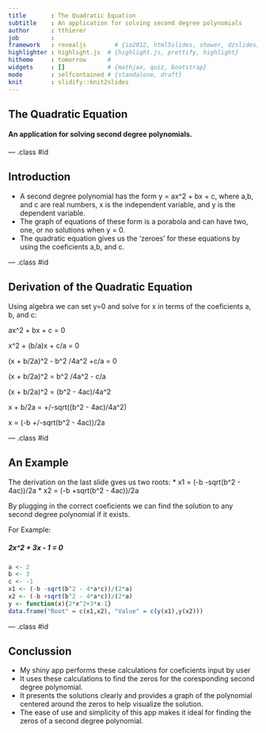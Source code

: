 ```yaml
---
title       : The Quadratic Equation
subtitle    : An application for solving second degree polynomials
author      : tthierer 
job         : 
framework   : revealjs        # {io2012, html5slides, shower, dzslides, ...}
highlighter : highlight.js  # {highlight.js, prettify, highlight}
hitheme     : tomorrow      # 
widgets     : []            # {mathjax, quiz, bootstrap}
mode        : selfcontained # {standalone, draft}
knit        : slidify::knit2slides
---
```


## The Quadratic Equation

#### An application for solving second degree polynomials.


--- .class #id 

## Introduction

* A second degree polynomial has the form y = ax^2 + bx + c, where a,b, and c are real numbers, x is the independent variable, and y is the dependent variable.
* The graph of equations of these form is a porabola and can have two, one, or no solutions when y = 0.
* The quadratic equation gives us the 'zeroes' for these equations by using the coeficients a,b, and c.

--- .class #id 

## Derivation of the Quadratic Equation

Using algebra we can set y=0 and solve for x in terms of the coeficients a, b, and c:

ax^2 + bx + c = 0

x^2 + (b/a)x + c/a = 0

(x + b/2a)^2 - b^2 /4a^2 +c/a = 0
 
(x + b/2a)^2 = b^2 /4a^2 - c/a 

(x + b/2a)^2 = (b^2 - 4ac)/4a^2

x + b/2a = +/-sqrt((b^2 - 4ac)/4a^2)

x = (-b +/-sqrt(b^2 - 4ac))/2a


--- .class #id 

## An Example

The derivation on the last slide gves us two roots:
* x1 = (-b -sqrt(b^2 - 4ac))/2a
* x2 = (-b +sqrt(b^2 - 4ac))/2a

By plugging in the correct coeficients we can find the solution to any second degree polynomial if it exists. 

For Example:

##### 2x^2 + 3x - 1 = 0
```r
a <- 2
b <- 3
c <- -1
x1 <- (-b -sqrt(b^2 - 4*a*c))/(2*a)
x2 <- (-b +sqrt(b^2 - 4*a*c))/(2*a)
y <- function(x){2*x^2+3*x-1}
data.frame("Root" = c(x1,x2), "Value" = c(y(x1),y(x2)))
```

--- .class #id 

## Conclussion

* My shiny app performs these calculations for coeficients input by user
* It uses these calculations to find the zeros for the coresponding second degree polynomial.
* It presents the solutions clearly and provides a graph of the polynomial centered around the zeros to help visualize the solution.
* The ease of use and simplicity of this app makes it ideal for finding the zeros of a second degree polynomial.







